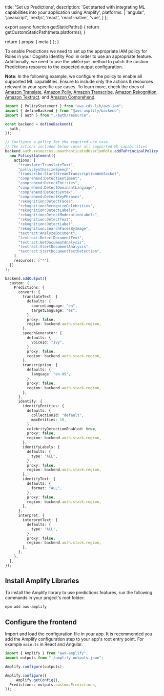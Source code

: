 
  title: 'Set up Predictions',
  description: 'Get started with integrating ML capabilities into your application using Amplify',
  platforms: [
    'angular',
    'javascript',
    'nextjs',
    'react',
    'react-native',
    'vue',
  ]
};

export async function getStaticPaths() {
  return getCustomStaticPath(meta.platforms);
}

  return {
    props: {
      meta
    }
  };
}

To enable Predictions we need to set up the appropriate IAM policy for Roles in your Cognito Identity Pool in order to use an appropriate feature. Additionally, we need to use the ```addOutput``` method to patch the custom Predictions resource to the expected output configuration.

<Callout informational>

**Note:** In the following example, we configure the policy to enable all supported ML capabilities. Ensure to include only the actions & resources relevant to your specific use cases.
To learn more, check the docs of [Amazon Translate](https://docs.aws.amazon.com/translate/latest/dg/what-is.html), [Amazon Polly](https://docs.aws.amazon.com/polly/latest/dg/what-is.html), [Amazon Transcribe](https://docs.aws.amazon.com/transcribe/latest/dg/what-is-transcribe.html), [Amazon Rekognition](https://docs.aws.amazon.com/rekognition/latest/dg/what-is.html), [Amazon Textract](https://docs.aws.amazon.com/textract/latest/dg/what-is.html), and [Amazon Comprehend](https://docs.aws.amazon.com/comprehend/latest/dg/what-is.html).

</Callout>


```ts title="amplify/backend.ts"
import { PolicyStatement } from "aws-cdk-lib/aws-iam";
import { defineBackend } from "@aws-amplify/backend";
import { auth } from "./auth/resource";

const backend = defineBackend({
  auth,
});

// Configure a policy for the required use case.
// The actions included below cover all supported ML capabilities
backend.auth.resources.unauthenticatedUserIamRole.addToPrincipalPolicy(
  new PolicyStatement({
    actions: [
      "translate:TranslateText",
      "polly:SynthesizeSpeech",
      "transcribe:StartStreamTranscriptionWebSocket",
      "comprehend:DetectSentiment",
      "comprehend:DetectEntities",
      "comprehend:DetectDominantLanguage",
      "comprehend:DetectSyntax",
      "comprehend:DetectKeyPhrases",
      "rekognition:DetectFaces",
      "rekognition:RecognizeCelebrities",
      "rekognition:DetectLabels",
      "rekognition:DetectModerationLabels",
      "rekognition:DetectText",
      "rekognition:DetectLabel",
      "rekognition:SearchFacesByImage",      
      "textract:AnalyzeDocument",
      "textract:DetectDocumentText",
      "textract:GetDocumentAnalysis",
      "textract:StartDocumentAnalysis",
      "textract:StartDocumentTextDetection",
    ],
    resources: ["*"],
  })
);

backend.addOutput({
  custom: {
    Predictions: {
      convert: {
        translateText: {
          defaults: {
            sourceLanguage: "en",
            targetLanguage: "es",
          },
          proxy: false,
          region: backend.auth.stack.region,
        },
        speechGenerator: {
          defaults: {
            voiceId: "Ivy",
          },
          proxy: false,
          region: backend.auth.stack.region,
        },
        transcription: {
          defaults: {
            language: "en-US",
          },
          proxy: false,
          region: backend.auth.stack.region,
        },
      },
      identify: {
        identifyEntities: {
          defaults: {
            collectionId: "default",
            maxEntities: 10,
          },
          celebrityDetectionEnabled: true,
          proxy: false,
          region: backend.auth.stack.region,
        },
        identifyLabels: {
          defaults: {
            type: "ALL",
          },
          proxy: false,
          region: backend.auth.stack.region,
        },
        identifyText: {
          defaults: {
            format: "ALL",
          },
          proxy: false,
          region: backend.auth.stack.region,
        },
      },
      interpret: {
        interpretText: {
          defaults: {
            type: "ALL",
          },
          proxy: false,
          region: backend.auth.stack.region,
        },
      },
    },
  },
});
```

## Install Amplify Libraries

To install the Amplify library to use predictions features, run the following commands in your project's root folder:

```bash title="Terminal" showLineNumbers={false}
npm add aws-amplify
```

## Configure the frontend

Import and load the configuration file in your app. It is recommended you add the Amplify configuration step to your app's root entry point. For example `main.ts` in React and Angular.

```ts title="src/main.ts"
import { Amplify } from "aws-amplify";
import outputs from "./amplify_outputs.json";

Amplify.configure(outputs);

Amplify.configure({
  ...Amplify.getConfig(),
  Predictions: outputs.custom.Predictions,
});
```
